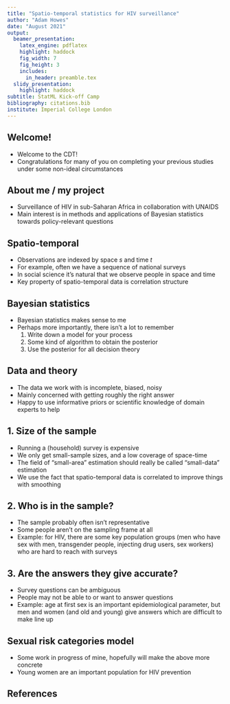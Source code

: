 ```yaml
---
title: "Spatio-temporal statistics for HIV surveillance"
author: "Adam Howes"
date: "August 2021"
output:
  beamer_presentation:
    latex_engine: pdflatex
    highlight: haddock
    fig_width: 7
    fig_height: 3
    includes:
      in_header: preamble.tex
  slidy_presentation:
    highlight: haddock
subtitle: StatML Kick-off Camp
bibliography: citations.bib
institute: Imperial College London
---
```


## Welcome!

* Welcome to the CDT!
* Congratulations for many of you on completing your previous studies under some non-ideal circumstances

## About me / my project

* Surveillance of HIV in sub-Saharan Africa in collaboration with UNAIDS
* Main interest is in methods and applications of Bayesian statistics towards policy-relevant questions

## Spatio-temporal

* Observations are indexed by space $s$ and time $t$
* For example, often we have a sequence of national surveys
* In social science it's natural that we observe people in space and time
* Key property of spatio-temporal data is correlation structure

## Bayesian statistics

* Bayesian statistics makes sense to me
* Perhaps more importantly, there isn't a lot to remember
  1. Write down a model for your process
  2. Some kind of algorithm to obtain the posterior
  3. Use the posterior for all decision theory

## Data and theory

* The data we work with is incomplete, biased, noisy
* Mainly concerned with getting roughly the right answer
* Happy to use informative priors or scientific knowledge of domain experts to help

## 1. Size of the sample

* Running a (household) survey is expensive
* We only get small-sample sizes, and a low coverage of space-time
* The field of "small-area" estimation should really be called "small-data" estimation
* We use the fact that spatio-temporal data is correlated to improve things with smoothing

## 2. Who is in the sample?

* The sample probably often isn't representative 
* Some people aren't on the sampling frame at all
* Example: for HIV, there are some key population groups (men who have sex with men, transgender people, injecting drug users, sex workers) who are hard to reach with surveys

## 3. Are the answers they give accurate?

* Survey questions can be ambiguous
* People may not be able to or want to answer questions
* Example: age at first sex is an important epidemiological parameter, but men and women (and old and young) give answers which are difficult to make line up

## Sexual risk categories model

* Some work in progress of mine, hopefully will make the above more concrete
* Young women are an important population for HIV prevention

## References {.allowframebreaks}
